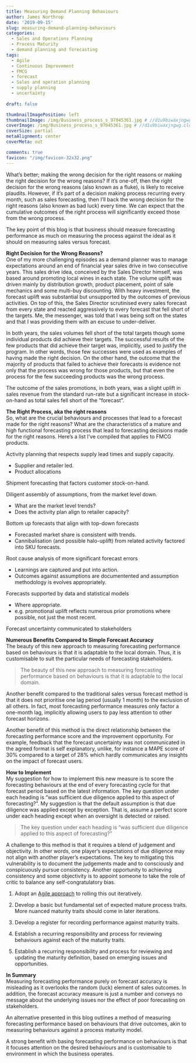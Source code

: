 ```yaml
---
title: Measuring Demand Planning Behaviours
author: James Northrop
date: '2019-09-15'
slug: measuring-demand-planning-behaviours
categories:
  - Sales and Operations Planning
  - Process Maturity
  - demand planning and forecasting
tags:
  - Agile
  - Continuous Improvement
  - FMCG
  - forecast
  - Sales and operation planning
  - supply planning
  - uncertainty
  
draft: false

thumbnailImagePosition: left
thumbnailImage: /img/Business_process_s_97045361.jpg # //d1u9biwaxjngwg.cloudfront.net/cover-image-showcase/city-750.jpg
coverImage: /img/Business_process_s_97045361.jpg # //d1u9biwaxjngwg.cloudfront.net/cover-image-showcase/city.jpg
coverSize: partial
metaAlignment: center
coverMeta: out

comments: true
favicon: "/img/favicon-32x32.png"
---
```


What’s better; making the wrong decision for the right reasons or making the right decision for the wrong reasons?  If it’s one-off, then the right decision for the wrong reasons (also known as a fluke), is likely to receive plaudits.  However, if it’s part of a decision making process recurring every month, such as sales forecasting, then I’ll back the wrong decision for the right reasons (also known as bad luck) every time. We can expect that the cumulative outcomes of the right process will significantly exceed those from the wrong process.

The key point of this blog is that business should measure forecasting performance as much on measuring the process against the ideal as it should on measuring sales versus forecast.

**Right Decision for the Wrong Reasons?**  
One of my more challenging episodes as a demand planner was to manage expectations around an end of financial year sales drive in two consecutive years. This sales drive idea, conceived by the Sales Director himself, was based around promoting local wines in each state.  The volume uplift was driven mainly by distribution growth, product placement, point of sale mechanics and some multi-buy discounting.  With heavy investment, the forecast uplift was substantial but unsupported by the outcomes of previous activities.  On top of this, the Sales Director scrutinised every sales forecast from every state and reacted aggressively to every forecast that fell short of the targets.  Me, the messenger, was told that I was being soft on the states and that I was providing them with an excuse to under-deliver.

In both years, the sales volumes fell short of the total targets though some individual products did achieve their targets.  The successful results of the few products that did achieve their target was, implicitly, used to justify the program.  In other words, those few successes were used as examples of having made the right decision.  On the other hand, the outcome that the majority of products that failed to achieve their forecasts is evidence not only that the process was wrong for those products, but that even the process for the few succeeding products was the wrong process.

The outcome of the sales promotions, in both years, was a slight uplift in sales revenue from the standard run-rate but a significant increase in stock-on-hand as total sales fell short of the “forecast”.

**The Right Process, aka the right reasons**  
So, what are the crucial behaviours and processes that lead to a forecast made for the right reasons?  What are the characteristics of a mature and high functional forecasting process that lead to forecasting decisions made for the right reasons.  Here’s a list I’ve compiled that applies to FMCG products.

Activity planning that respects supply lead times and supply capacity.  

* Supplier and retailer led.
* Product allocations

Shipment forecasting that factors customer stock-on-hand.

Diligent assembly of assumptions, from the market level down.  

* What are the market level trends?
* Does the activity plan align to retailer capacity?

Bottom up forecasts that align with top-down forecasts  

* Forecasted market share is consistent with trends.
* Cannibalisation (and possible halo-uplift) from related activity factored into SKU forecasts.

Root cause analysis of more significant forecast errors  

* Learnings are captured and put into action.
* Outcomes against assumptions are documentented and assumption methodology is evolves appropriately.

Forecasts supported by data and statistical models  

* Where appropriate.
* e.g. promotional uplift reflects numerous prior promotions where possible, not just the most recent.

Forecast uncertainty communicated to stakeholders

**Numerous Benefits Compared to Simple Forecast Accuracy**  
The beauty of this new approach to measuring forecasting performance based on behaviours is that it is adaptable to the local domain.  Thus, it is customisable to suit the particular needs of forecasting stakeholders.

> The beauty of this new approach to measuring forecasting performance based on behaviours is that it is adaptable to the local domain. 

Another benefit compared to the traditional sales versus forecast method  is that it does not prioritise one lag period (usually 1 month) to the exclusion of all others.  In fact, most forecasting performance measures only factor a one-month lag, implicitly allowing users to pay less attention to other forecast horizons.

Another benefit of this method is the direct relationship between the forecasting performance score and the improvement opportunity.  For example, feedback that the forecast uncertainty was not communicated in the agreed format is self explanatory, unlike, for instance a MAPE score of 30% compared to a target of 28% which hardly communicates any insights on the impact of forecast users.

**How to Implement**  
My suggestion for how to implement this new measure is to score the forecasting behaviours at the end of every forecasting cycle for that forecast period based on the latest information.  The key question under each heading is “was sufficient due diligence applied to this aspect of forecasting?”.  My suggestion is that the default assumption is that due diligence was applied except by exception.  That is, assume a perfect score under each heading except when an oversight is detected or raised.

> The key question under each heading is “was sufficient due diligence applied to this aspect of forecasting?”

A challenge to this method is that it requires a blend of judgement and objectivity.  In other words, one player’s expectations of due diligence may not align with another player’s expectations.  The key to mitigating this vulnerability is to document the judgements made and to consciously and conspicuously pursue consistency.  Another opportunity to achieving consistency and some objectivity is to appoint someone to take the role of critic to balance any self-congratulatory bias.

1. Adopt an [Agile approach](../../../2019/04/the-agile-opportunity-for-demand-planning-improvements/){target="_blank"} to rolling this out iteratively.

2. Develop a basic but fundamental set of expected mature process traits.  More nuanced maturity traits should come in later iterations.

3. Develop a register for recording performance against maturity traits.

4. Establish a recurring responsibility and process for reviewing behaviours against each of the maturity traits.

5. Establish a recurring responsibility and process for reviewing and updating the maturity definition, based on emerging issues and opportunities.

**In Summary**  
Measuring forecasting performance purely on forecast accuracy is misleading as it overlooks the random (luck) element of sales outcomes.  In addition, the forecast accuracy measure is just a number and conveys no message about the underlying issues nor the effect of poor forecasting on stakeholders.

An alternative presented in this blog outlines a method of measuring forecasting performance based on behaviours that drive outcomes, akin to measuring behaviours against a process maturity model.

A strong benefit with basing forecasting performance on behaviours is that it focuses attention on the desired behaviours and is customisable to environment in which the business operates.
